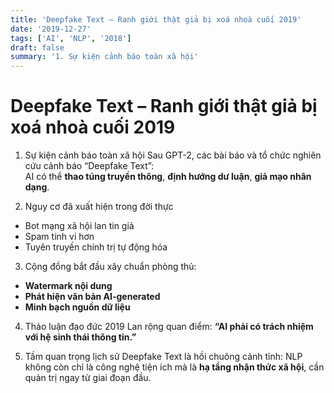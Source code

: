 ```yaml
---
title: 'Deepfake Text – Ranh giới thật giả bị xoá nhoà cuối 2019'
date: '2019-12-27'
tags: ['AI', 'NLP', '2018']
draft: false
summary: '1. Sự kiện cảnh báo toàn xã hội'
---
```


# Deepfake Text – Ranh giới thật giả bị xoá nhoà cuối 2019

1. Sự kiện cảnh báo toàn xã hội
Sau GPT-2, các bài báo và tổ chức nghiên cứu cảnh báo “Deepfake Text”:  
AI có thể **thao túng truyền thông**, **định hướng dư luận**, **giả mạo nhân dạng**.

2. Nguy cơ đã xuất hiện trong đời thực
- Bot mạng xã hội lan tin giả
- Spam tinh vi hơn
- Tuyên truyền chính trị tự động hóa

3. Cộng đồng bắt đầu xây chuẩn phòng thủ:
- **Watermark nội dung**
- **Phát hiện văn bản AI-generated**
- **Minh bạch nguồn dữ liệu**

4. Thảo luận đạo đức 2019
Lan rộng quan điểm:
**“AI phải có trách nhiệm với hệ sinh thái thông tin.”**

5. Tầm quan trọng lịch sử
Deepfake Text là hồi chuông cảnh tỉnh:
NLP không còn chỉ là công nghệ tiện ích mà là **hạ tầng nhận thức xã hội**, cần quản trị ngay từ giai đoạn đầu.